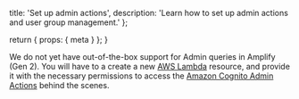   title: 'Set up admin actions',
  description: 'Learn how to set up admin actions and user group management.'
};

  return {
    props: {
      meta
    }
  };
}

We do not yet have out-of-the-box support for Admin queries in Amplify (Gen 2). You will have to a create a new [AWS Lambda](https://aws.amazon.com/lambda/) resource, and provide it with the necessary permissions to access the [Amazon Cognito Admin Actions](https://docs.aws.amazon.com/cognito-user-identity-pools/latest/APIReference/API_Operations.html) behind the scenes.
